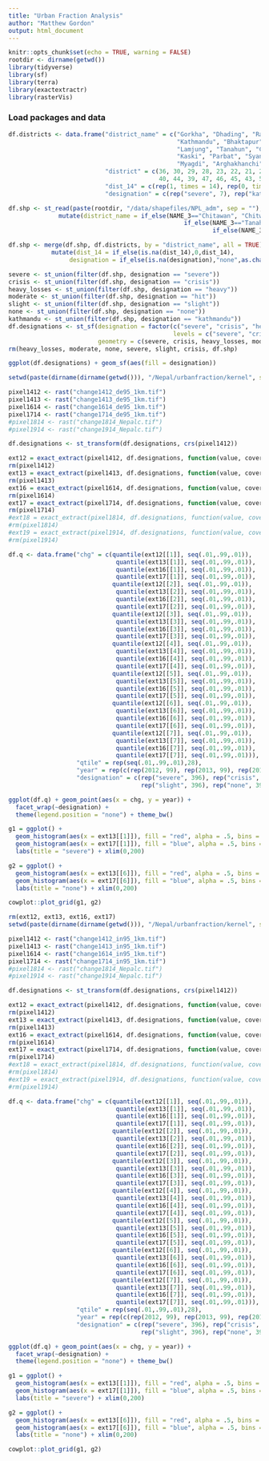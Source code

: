 ```yaml
---
title: "Urban Fraction Analysis"
author: "Matthew Gordon"
output: html_document
---
```


```r
knitr::opts_chunk$set(echo = TRUE, warning = FALSE)
rootdir <- dirname(getwd())
library(tidyverse)
library(sf)
library(terra)
library(exactextractr)
library(rasterVis)
```

### Load packages and data

```r
df.districts <- data.frame("district_name" = c("Gorkha", "Dhading", "Rasuwa", "Nuwakot", "Sindhupalchok", "Dolakha", "Ramechhap",
                                               "Kathmandu", "Bhaktapur", "Lalitpur", "Kabhrepalanchok", "Okhaldhunga", "Sindhuli", "Makwanpur",
                                               "Lamjung", "Tanahun", "Chitwan", "Solukhumbu", "Khotang", 
                                               "Kaski", "Parbat", "Syangja", "Palpa", "Gulmi", "Baglung",
                                               "Myagdi", "Arghakhanchi", "Nawalparasi", "Bhojpur", "Dhankuta", "Sankhuwasabha"),
                           "district" = c(36, 30, 29, 28, 23, 22, 21, 27, 26, 25, 24, 12, 20, 31, 37, 38, 35, 11, 13,
                                          40, 44, 39, 47, 46, 45, 43, 51, 48, 10, 7, 9), 
                           "dist_14" = c(rep(1, times = 14), rep(0, times = 17)),
                           "designation" = c(rep("severe", 7), rep("kathmandu", 3), rep("crisis", 4), rep("heavy", 5), rep("hit", 6), rep("slight", 6)))

df.shp <- st_read(paste(rootdir, "/data/shapefiles/NPL_adm", sep = ""), "NPL_adm3") %>%
              mutate(district_name = if_else(NAME_3=="Chitawan", "Chitwan",
                                                 if_else(NAME_3=="Tanahu", "Tanahun",
                                                         if_else(NAME_3=="Kavrepalanchok","Kabhrepalanchok",as.character(NAME_3)))))

df.shp <- merge(df.shp, df.districts, by = "district_name", all = TRUE) %>%
            mutate(dist_14 = if_else(is.na(dist_14),0,dist_14),
                 designation = if_else(is.na(designation),"none",as.character(designation)))

severe <- st_union(filter(df.shp, designation == "severe"))
crisis <- st_union(filter(df.shp, designation == "crisis"))
heavy_losses <- st_union(filter(df.shp, designation == "heavy"))
moderate <- st_union(filter(df.shp, designation == "hit"))
slight <- st_union(filter(df.shp, designation == "slight"))
none <- st_union(filter(df.shp, designation == "none"))
kathmandu <- st_union(filter(df.shp, designation == "kathmandu"))
df.designations <- st_sf(designation = factor(c("severe", "crisis", "heavy losses", "moderate", "slight", "none", "kathmandu"), 
                                              levels = c("severe", "crisis", "heavy losses", "moderate", "slight", "none", "kathmandu")), 
                         geometry = c(severe, crisis, heavy_losses, moderate, slight, none, kathmandu))
rm(heavy_losses, moderate, none, severe, slight, crisis, df.shp)

ggplot(df.designations) + geom_sf(aes(fill = designation))
```

```r
setwd(paste(dirname(dirname(getwd())), "/Nepal/urbanfraction/kernel", sep = ""))

pixel1412 <- rast("change1412_de95_1km.tif")
pixel1413 <- rast("change1413_de95_1km.tif")
pixel1614 <- rast("change1614_de95_1km.tif")
pixel1714 <- rast("change1714_de95_1km.tif")
#pixel1814 <- rast("change1814_Nepalc.tif")
#pixel1914 <- rast("change1914_Nepalc.tif")

df.designations <- st_transform(df.designations, crs(pixel1412))
```

```r
ext12 = exact_extract(pixel1412, df.designations, function(value, coverage_fraction) value[coverage_fraction >= .5 & !is.na(value) & value!=0])
rm(pixel1412)
ext13 = exact_extract(pixel1413, df.designations, function(value, coverage_fraction) value[coverage_fraction >= .5 & !is.na(value) & value!=0])
rm(pixel1413)
ext16 = exact_extract(pixel1614, df.designations, function(value, coverage_fraction) value[coverage_fraction >= .5 & !is.na(value) & value!=0])
rm(pixel1614)
ext17 = exact_extract(pixel1714, df.designations, function(value, coverage_fraction) value[coverage_fraction >= .5 & !is.na(value) & value!=0])
rm(pixel1714)
#ext18 = exact_extract(pixel1814, df.designations, function(value, coverage_fraction) value[coverage_fraction >= .5 & !is.na(value) & value!=0])
#rm(pixel1814)
#ext19 = exact_extract(pixel1914, df.designations, function(value, coverage_fraction) value[coverage_fraction >= .5 & !is.na(value) & value!=0])
#rm(pixel1914)
```

```r
df.q <- data.frame("chg" = c(quantile(ext12[[1]], seq(.01,.99,.01)),
                              quantile(ext13[[1]], seq(.01,.99,.01)),
                              quantile(ext16[[1]], seq(.01,.99,.01)),
                              quantile(ext17[[1]], seq(.01,.99,.01)),
                             quantile(ext12[[2]], seq(.01,.99,.01)),
                              quantile(ext13[[2]], seq(.01,.99,.01)),
                              quantile(ext16[[2]], seq(.01,.99,.01)),
                              quantile(ext17[[2]], seq(.01,.99,.01)),
                             quantile(ext12[[3]], seq(.01,.99,.01)),
                              quantile(ext13[[3]], seq(.01,.99,.01)),
                              quantile(ext16[[3]], seq(.01,.99,.01)),
                              quantile(ext17[[3]], seq(.01,.99,.01)),
                             quantile(ext12[[4]], seq(.01,.99,.01)),
                              quantile(ext13[[4]], seq(.01,.99,.01)),
                              quantile(ext16[[4]], seq(.01,.99,.01)),
                              quantile(ext17[[4]], seq(.01,.99,.01)),
                             quantile(ext12[[5]], seq(.01,.99,.01)),
                              quantile(ext13[[5]], seq(.01,.99,.01)),
                              quantile(ext16[[5]], seq(.01,.99,.01)),
                              quantile(ext17[[5]], seq(.01,.99,.01)),
                             quantile(ext12[[6]], seq(.01,.99,.01)),
                              quantile(ext13[[6]], seq(.01,.99,.01)),
                              quantile(ext16[[6]], seq(.01,.99,.01)),
                              quantile(ext17[[6]], seq(.01,.99,.01)),
                             quantile(ext12[[7]], seq(.01,.99,.01)),
                              quantile(ext13[[7]], seq(.01,.99,.01)),
                              quantile(ext16[[7]], seq(.01,.99,.01)),
                              quantile(ext17[[7]], seq(.01,.99,.01))),
                   "qtile" = rep(seq(.01,.99,.01),28),
                   "year" = rep(c(rep(2012, 99), rep(2013, 99), rep(2016, 99), rep(2017,99)), 7),
                   "designation" = c(rep("severe", 396), rep("crisis", 396), rep("heavy", 396), rep("moderate", 396), 
                                     rep("slight", 396), rep("none", 396), rep("kathmandu", 396)))

ggplot(df.q) + geom_point(aes(x = chg, y = year)) + 
  facet_wrap(~designation) + 
  theme(legend.position = "none") + theme_bw() 
```
```r
g1 = ggplot() + 
  geom_histogram(aes(x = ext13[[1]]), fill = "red", alpha = .5, bins = 100, position = "identity") + 
  geom_histogram(aes(x = ext17[[1]]), fill = "blue", alpha = .5, bins = 100, position = "identity") +
  labs(title = "severe") + xlim(0,200)

g2 = ggplot() + 
  geom_histogram(aes(x = ext13[[6]]), fill = "red", alpha = .5, bins = 100, position = "identity") + 
  geom_histogram(aes(x = ext17[[6]]), fill = "blue", alpha = .5, bins = 100, position = "identity") +
  labs(title = "none") + xlim(0,200)

cowplot::plot_grid(g1, g2)
```


```r
rm(ext12, ext13, ext16, ext17)
setwd(paste(dirname(dirname(getwd())), "/Nepal/urbanfraction/kernel", sep = ""))

pixel1412 <- rast("change1412_in95_1km.tif")
pixel1413 <- rast("change1413_in95_1km.tif")
pixel1614 <- rast("change1614_in95_1km.tif")
pixel1714 <- rast("change1714_in95_1km.tif")
#pixel1814 <- rast("change1814_Nepalc.tif")
#pixel1914 <- rast("change1914_Nepalc.tif")

df.designations <- st_transform(df.designations, crs(pixel1412))
```

```r
ext12 = exact_extract(pixel1412, df.designations, function(value, coverage_fraction) value[coverage_fraction >= .5 & !is.na(value) & abs(value)>5])
rm(pixel1412)
ext13 = exact_extract(pixel1413, df.designations, function(value, coverage_fraction) value[coverage_fraction >= .5 & !is.na(value) & abs(value)>5])
rm(pixel1413)
ext16 = exact_extract(pixel1614, df.designations, function(value, coverage_fraction) value[coverage_fraction >= .5 & !is.na(value) & abs(value)>5])
rm(pixel1614)
ext17 = exact_extract(pixel1714, df.designations, function(value, coverage_fraction) value[coverage_fraction >= .5 & !is.na(value) & abs(value)>5])
rm(pixel1714)
#ext18 = exact_extract(pixel1814, df.designations, function(value, coverage_fraction) value[coverage_fraction >= .5 & !is.na(value) & abs(value)>5])
#rm(pixel1814)
#ext19 = exact_extract(pixel1914, df.designations, function(value, coverage_fraction) value[coverage_fraction >= .5 & !is.na(value) & abs(value)>5])
#rm(pixel1914)
```

```r
df.q <- data.frame("chg" = c(quantile(ext12[[1]], seq(.01,.99,.01)),
                              quantile(ext13[[1]], seq(.01,.99,.01)),
                              quantile(ext16[[1]], seq(.01,.99,.01)),
                              quantile(ext17[[1]], seq(.01,.99,.01)),
                             quantile(ext12[[2]], seq(.01,.99,.01)),
                              quantile(ext13[[2]], seq(.01,.99,.01)),
                              quantile(ext16[[2]], seq(.01,.99,.01)),
                              quantile(ext17[[2]], seq(.01,.99,.01)),
                             quantile(ext12[[3]], seq(.01,.99,.01)),
                              quantile(ext13[[3]], seq(.01,.99,.01)),
                              quantile(ext16[[3]], seq(.01,.99,.01)),
                              quantile(ext17[[3]], seq(.01,.99,.01)),
                             quantile(ext12[[4]], seq(.01,.99,.01)),
                              quantile(ext13[[4]], seq(.01,.99,.01)),
                              quantile(ext16[[4]], seq(.01,.99,.01)),
                              quantile(ext17[[4]], seq(.01,.99,.01)),
                             quantile(ext12[[5]], seq(.01,.99,.01)),
                              quantile(ext13[[5]], seq(.01,.99,.01)),
                              quantile(ext16[[5]], seq(.01,.99,.01)),
                              quantile(ext17[[5]], seq(.01,.99,.01)),
                             quantile(ext12[[6]], seq(.01,.99,.01)),
                              quantile(ext13[[6]], seq(.01,.99,.01)),
                              quantile(ext16[[6]], seq(.01,.99,.01)),
                              quantile(ext17[[6]], seq(.01,.99,.01)),
                             quantile(ext12[[7]], seq(.01,.99,.01)),
                              quantile(ext13[[7]], seq(.01,.99,.01)),
                              quantile(ext16[[7]], seq(.01,.99,.01)),
                              quantile(ext17[[7]], seq(.01,.99,.01))),
                   "qtile" = rep(seq(.01,.99,.01),28),
                   "year" = rep(c(rep(2012, 99), rep(2013, 99), rep(2016, 99), rep(2017,99)), 7),
                   "designation" = c(rep("severe", 396), rep("crisis", 396), rep("heavy", 396), rep("moderate", 396), 
                                     rep("slight", 396), rep("none", 396), rep("kathmandu", 396)))

ggplot(df.q) + geom_point(aes(x = chg, y = year)) + 
  facet_wrap(~designation) + 
  theme(legend.position = "none") + theme_bw() 
```


```r
g1 = ggplot() + 
  geom_histogram(aes(x = ext13[[1]]), fill = "red", alpha = .5, bins = 100, position = "identity") + 
  geom_histogram(aes(x = ext17[[1]]), fill = "blue", alpha = .5, bins = 100, position = "identity") +
  labs(title = "severe") + xlim(0,200)

g2 = ggplot() + 
  geom_histogram(aes(x = ext13[[6]]), fill = "red", alpha = .5, bins = 100, position = "identity") + 
  geom_histogram(aes(x = ext17[[6]]), fill = "blue", alpha = .5, bins = 100, position = "identity") +
  labs(title = "none") + xlim(0,200)

cowplot::plot_grid(g1, g2)
```